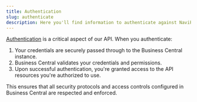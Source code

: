 ---
title: Authentication
slug: authenticate
description: Here you'll find information to authenticate against NaviPartner NP Retail API.
---

[Authentication](./auth.mdx) is a critical aspect of our API. When you authenticate:

1. Your credentials are securely passed through to the Business Central instance.
2. Business Central validates your credentials and permissions.
3. Upon successful authentication, you're granted access to the API resources you're authorized to use.

This ensures that all security protocols and access controls configured in Business Central are respected and enforced.